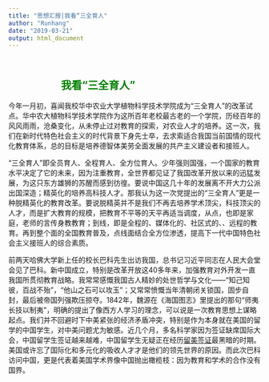 ```yaml
---
title: "思想汇报|我看“三全育人"
author: "Runhang"
date: "2019-03-21"
output: html_document
---
```

&emsp;&emsp;&emsp;&emsp;&emsp;&emsp;&emsp;&emsp;&emsp;&emsp;&emsp;&emsp;&emsp;&emsp;&emsp;&emsp;&emsp;&emsp;&emsp;&emsp;&emsp;&emsp;&emsp;&emsp;&emsp;&emsp;&emsp;&emsp;&emsp;<font color=green>我看“三全育人”</font>
---
今年一月初，喜闻我校华中农业大学植物科学技术学院成为“三全育人”的改革试点。华中农大植物科学技术学院作为这所百年老校最古老的一个学院，历经百年的风风雨雨，沧桑变化，从未停止过对教育的探索，对农业人才的培养。这一次，我们在新时代特色社会主义的时代背景下身先士卒，去求索适合我国当前国情的现代化教育体系，总的目标是培养德智体美劳全面发展的共产主义建设者和接班人。

“三全育人”即全员育人、全程育人、全方位育人。少年强则国强，一个国家的教育水平决定了它的未来，因为注重教育，全世界都见证了我国改革开放以来的迅猛发展，为这只东方雄狮的苏醒而感到彷徨。要说中国这几十年的发展离不开大力公派出国深造；精英化的培养高科技人才。那我认为这一次党提出的“三全育人”更是一种脱精英化的教育改革。要说脱精英并不是我们不再去培养学术顶尖，科技顶尖的人才，而是扩大教育的规模，把教育不平等的天平再适当调度，从点，也即是家庭，老师的言传身教教育；到线，即是全程的、媒体化的、社区式的、、远程的教育。再到整个面的全国教育普及，点线面结合全方位渗透，提高下一代中国特色社会主义接班人的综合素质。

前两天哈佛大学新上任的校长巴科先生出访我国，总书记习近平同志在人民大会堂会见了巴科。新中国成立，特别是改革开放这40多年来，加强教育对外开发一直我国所贯彻教育战略。我常常感慨我国古人精妙的处世哲学与文化——“知己知彼，百战不殆”，“他山之石可以攻玉”；又常常愤慨当年清朝闭关锁国，固步自封，最后被帝国列强欺压掠夺。1842年，魏源在《海国图志》里提出的那句“师夷长技以制夷”，明确的提出了像西方人学习的理念，可以说是一次教育思想上谋略起点。我们并不回避时下中美紧张的经济矛盾冲突，特别是作为本身就在美国的留学的中国学生，对中美问题尤为敏感。近几个月，多名科学家因为签证缺席国际大会，中国留学生签证越来越难，中国留学生无疑正在经历[留美签证](https://posts.careerengine.us/p/5c93b3021cc300249e91a148)最黑暗的时期。美国或许忘了国际化和多元化的吸收人才才是他们的领先世界的原因。而此次巴科访问中国，更是代表着美国学术界像中国抛出橄榄枝：因为教育和学术的合作没有国界。



